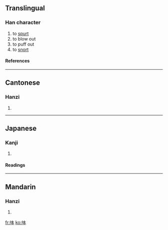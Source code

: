 ==Translingual==
===Han character===
{{Han char|rn=30|rad=口|as=05|sn=8|four=6503<sub>0</sub>|canj=口木一 (RDM)}}
# to [[spurt]]
# to blow out
# to puff out
# to [[snort]]
====References====
{{Han ref|kx=0181.230|dkj=03428|hdz=10598.070|uh=5460|ud=21600|bh=CBEB|bd=52203}}
----
==Cantonese==
===Hanzi===
{{yue-hanzi|jyut=|y=pan3}}
# {{defn|Cantonese}}
----
==Japanese==
===Kanji===
{{ja-kanji|grade=|rs=口05}}
# {{defn|Japanese}} 
====Readings====
{{ja-readings|on=[[ほん]] (hon)|kun=}}
----
==Mandarin==
===Hanzi===
{{cmn-hanzi|pin=[[pēn]] ([[pen1]])|wg=p'en<sup>1</sup>}}
# {{defn|Mandarin}}

[[fr:呠]]
[[ko:呠]]